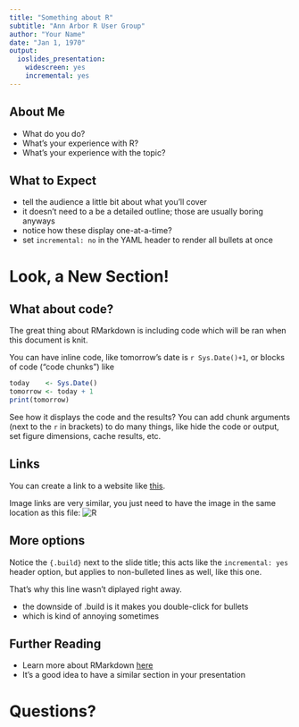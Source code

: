 ```yaml
---
title: "Something about R"
subtitle: "Ann Arbor R User Group"
author: "Your Name"
date: "Jan 1, 1970"
output:
  ioslides_presentation:
    widescreen: yes
    incremental: yes
---
```


## About Me
- What do you do?
- What's your experience with R?
- What's your experience with the topic?

## What to Expect
 - tell the audience a little bit about what you'll cover
 - it doesn't need to a be a detailed outline; those are usually boring anyways
 - notice how these display one-at-a-time?
 - set `incremental: no` in the YAML header to render all bullets at once

# Look, a New Section!

## What about code?
The great thing about RMarkdown is including code which will be ran when this document is knit.

You can have inline code, like tomorrow's date is `r Sys.Date()+1`, or blocks of code ("code chunks") like

```r
today    <- Sys.Date()
tomorrow <- today + 1
print(tomorrow)
```

See how it displays the code and the results? You can add chunk arguments (next to the `r` in brackets) to do many things, like hide the code or output, set figure dimensions, cache results, etc.

## Links
You can create a link to a website like [this](https://github.com/AnnArborRUserGroup/Presentations).

Image links are very similar, you just need to have the image in the same location as this file: ![R](R.jpg)

## More options {.build}
Notice the `{.build}` next to the slide title; this acts like the `incremental: yes` header option, but applies to non-bulleted lines as well, like this one.

That's why this line wasn't diplayed right away.

- the downside of .build is it makes you double-click for bullets
- which is kind of annoying sometimes

## Further Reading
- Learn more about RMarkdown [here](http://rmarkdown.rstudio.com/)
- It's a good idea to have a similar section in your presentation

# Questions?
